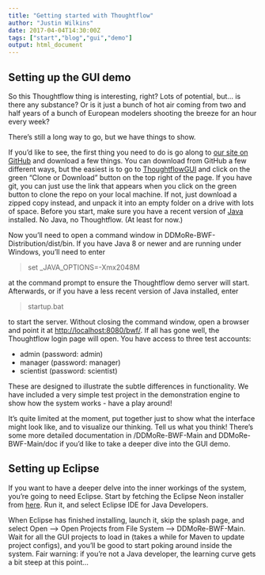 ```yaml
---
title: "Getting started with Thoughtflow"
author: "Justin Wilkins"
date: 2017-04-04T14:30:00Z
tags: ["start","blog","gui","demo"]
output: html_document
---
```

## Setting up the GUI demo
So this Thoughtflow thing is interesting, right? Lots of potential, but... is there any substance? Or is it just a bunch of hot air coming from two and half years of a bunch of European modelers shooting the breeze for an hour every week?

There's still a long way to go, but we have things to show.

If you'd like to see, the first thing you need to do is go along to [our site on GitHub](https://github.com/DDMoReThoughtflow) and download a few things. You can download from GitHub a few different ways, but the easiest is to go to [ThoughtflowGUI](https://github.com/DDMoReThoughtflow/ThoughtflowGUI) and click on the green "Clone or Download" button on the top right of the page. If you have git, you can just use the link that appears when you click on the green button to clone the repo on your local machine. If not, just download a zipped copy instead, and unpack it into an empty folder on a drive with lots of space. Before you start, make sure you have a recent version of [Java](https://java.com/en/download/) installed. No Java, no Thoughtflow. (At least for now.)

Now you'll need to open a command window in DDMoRe-BWF-Distribution/dist/bin. If you have Java 8 or newer and are running under Windows, you'll need to enter

> set _JAVA_OPTIONS=-Xmx2048M

at the command prompt to ensure the Thoughtflow demo server will start. Afterwards, or if you have a less recent version of Java installed, enter

> startup.bat

to start the server. Without closing the command window, open a browser and point it at [http://localhost:8080/bwf/](http://localhost:8080/bwf/). If all has gone well, the Thoughtflow login page will open. You have access to three test accounts: 

* admin (password: admin)
* manager (password: manager)
* scientist (password: scientist)

These are designed to illustrate the subtle differences in functionality. We have included a very simple test project in the demonstration engine to show how the system works - have a play around!

It's quite limited at the moment, put together just to show what the interface might look like, and to visualize our thinking. Tell us what you think! There's some more detailed documentation in /DDMoRe-BWF-Main and DDMoRe-BWF-Main/doc if you'd like to take a deeper dive into the GUI demo.

## Setting up Eclipse

If you want to have a deeper delve into the inner workings of the system, you're going to need Eclipse. Start by fetching the Eclipse Neon installer from [here](http://www.eclipse.org/downloads/). Run it, and select Eclipse IDE for Java Developers.

When Eclipse has finished installing, launch it, skip the splash page, and select Open --> Open Projects from File System --> DDMoRe-BWF-Main. Wait for all the GUI projects to load in (takes a while for Maven to update project configs), and you'll be good to start poking around inside the system. Fair warning: if you're not a Java developer, the learning curve gets a bit steep at this point... 



